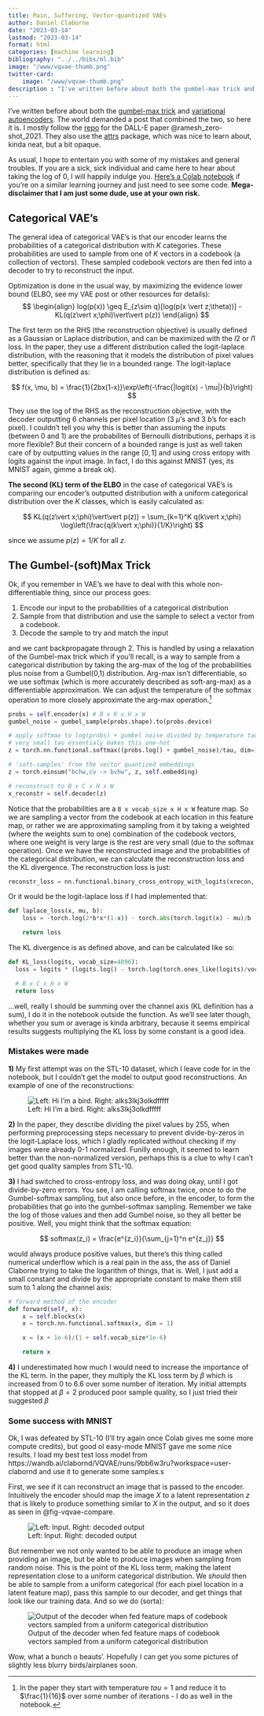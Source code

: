 ```yaml
---
title: Pain, Suffering, Vector-quantized VAEs
author: Daniel Claborne
date: "2023-03-14"
lastmod: "2023-03-14"
format: html
categories: [machine learning]
bibliography: "../../bibs/ml.bib"
image: "/www/vqvae-thumb.png"
twitter-card:
    image: "/www/vqvae-thumb.png"
description : "I've written before about both the gumbel-max trick and variational autoencoders.  The world demanded a post that combined the two, so here it is."
---
```


I've written before about both the [gumbel-max trick](../use-shift/index.qmd#vectorized-sampling-from-a-categorical-distribution) and [variational autoencoders](../variational-autoencoder/index.qmd).  The world demanded a post that combined the two, so here it is.  I mostly follow the [repo](https://github.com/openai/DALL-E) for the DALL-E paper @ramesh_zero-shot_2021.  They also use the [attrs](https://www.attrs.org/en/stable/) package, which was nice to learn about, kinda neat, but a bit opaque.

As usual, I hope to entertain you with some of my mistakes and general troubles.  If you are a sick, sick individual and came here to hear about taking the log of 0, I will happily indulge you.  [Here's a Colab notebook](https://colab.research.google.com/drive/1JxmB20W6nUi91P1ZcGC8IFoF01_VbuCi?usp=sharing) if you're on a similar learning journey and just need to see some code.  **Mega-disclaimer that I am just some dude, use at your own risk.**

## Categorical VAE's

The general idea of categorical VAE's is that our encoder learns the probabilities of a categorical distribution with $K$ categories.  These probabilities are used to sample from one of $K$ vectors in a codebook (a collection of vectors).  These sampled codebook vectors are then fed into a decoder to try to reconstruct the input.

Optimization is done in the usual way, by maximizing the evidence lower bound (ELBO, see my VAE post or other resources for details):
$$
\begin{align}
log(p(x)) \geq E_{z\sim q}[log(p(x \vert z;\theta))] - KL(q(z\vert x;\phi)\vert\vert p(z))
\end{align}
$$

The first term on the RHS (the reconstruction objective) is usually defined as a Gaussian or Laplace distribution, and can be maximized with the $l2$ or $l1$ loss.  In the paper, they use a different distribution called the logit-laplace distribution, with the reasoning that it models the distribution of pixel values better, specifically that they lie in a bounded range.  The logit-laplace distribution is defined as:

$$
f(x, \mu, b) = \frac{1}{2bx(1-x)}\exp\left(-\frac{|logit(x) - \mu|}{b}\right)
$$

They use the log of the RHS as the reconstruction objective, with the decoder outputting 6 channels per pixel location (3 $\mu$'s and 3 $b$'s for each pixel).  I couldn't tell you why this is better than assuming the inputs (between 0 and 1) are the probabilites of Bernoulli distributions, perhaps it is more flexible?  But their concern of a bounded range is just as well taken care of by outputting values in the range $[0, 1]$ and using cross entopy with logits against the input image.  In fact, I do this against MNIST (yes, its MNIST again, gimme a break ok).

**The second (KL) term of the ELBO** in the case of categorical VAE's is comparing our encoder's outputted distribution with a uniform categorical distribution over the $K$ classes, which is easily calculated as:

$$
KL(q(z\vert x;\phi)\vert\vert p(z)) = \sum_{k=1}^K q(k\vert x;\phi) \log\left(\frac{q(k\vert x;\phi)}{1/K}\right)
$$

since we assume $p(z) = 1/K$ for all $z$.

## The Gumbel-(soft)Max Trick

Ok, if you remember in VAE's we have to deal with this whole non-differentiable thing, since our process goes:

1. Encode our input to the probabilities of a categorical distribution
2. Sample from that distribution and use the sample to select a vector from a codebook.
3. Decode the sample to try and match the input

and we cant backpropagate through 2.  This is handled by using a relaxation of the Gumbel-max trick which if you'll recall, is a way to sample from a categorical distribution by taking the arg-max of the log of the probabilities plus noise from a Gumbel(0,1) distribution.  Arg-max isn't differentiable, so we use softmax (which is more accurately described as soft-arg-max) as a differentiable approximation.  We can adjust the temperature of the softmax operation to more closely approximate the arg-max operation.[^1]

[^1]: In the paper they start with temperature $tau = 1$ and reduce it to $\frac{1}{16}$ over some number of iterations - I do as well in the notebook.

```python
probs = self.encoder(x) # B x K x H x W
gumbel_noise = gumbel_sample(probs.shape).to(probs.device)

# apply softmax to log(probs) + gumbel noise divided by temperature tau.
# very small tau essentialy makes this one-hot
z = torch.nn.functional.softmax((probs.log() + gumbel_noise)/tau, dim=1) 

# 'soft-samples' from the vector quantized embeddings
z = torch.einsum("bchw,cv -> bvhw", z, self.embedding)

# reconstruct to B x C x H x W
x_reconstr = self.decoder(z)
```

Notice that the probabilities are a `B x vocab_size x H x W` feature map.  So we are sampling a vector from the codebook at each location in this feature map, or rather we are approximating sampling from it by taking a weighted (where the weights sum to one) combination of the codebook vectors, where one weight is very large is the rest are very small (due to the softmax operation).  Once we have the reconstructed image and the probabilities of the categorical distribution, we can calculate the reconstruction loss and the KL divergence.  The reconstruction loss is just:

```python
reconstr_loss = nn.functional.binary_cross_entropy_with_logits(xrecon, x, reduction="mean")
```

Or it would be the logit-laplace loss if I had implemented that:

```python
def laplace_loss(x, mu, b):    
    loss = -torch.log(2*b*x*(1-x)) - torch.abs(torch.logit(x) - mu)/b

    return loss
```

The KL divergence is as defined above, and can be calculated like so:

```python
def KL_loss(logits, vocab_size=4096):
  loss = logits * (logits.log() - torch.log(torch.ones_like(logits)/vocab_size))

  # B x C x H x W
  return loss
```

...well, really I should be summing over the channel axis (KL definition has a sum), I do it in the notebook outside the function.  As we'll see later though, whether you sum or average is kinda arbitrary, because it seems empirical results suggests multiplying the KL loss by some constant is a good idea.  

### Mistakes were made

**1)** My first attempt was on the STL-10 dataset, which I leave code for in the notebook, but I couldn't get the model to output good reconstructions.  An example of one of the reconstructions:

![Left:  Hi I'm a bird.  Right:  alks3lkj3olkdfffff](/www/vqvae-stl10-fail.png){#fig-blurrybird}

**2)** In the paper, they describe dividing the pixel values by 255, when performing preprocessing steps necessary to prevent divide-by-zeros in the logit-Laplace loss, which I gladly replicated without checking if my images were already 0-1 normalized.  Funilly enough, it seemed to learn better than the non-normalized version, perhaps this is a clue to why I can't get good quality samples from STL-10.

**3)** I had switched to cross-entropy loss, and was doing okay, until I got divide-by-zero errors.  You see, I am calling softmax twice, once to do the Gumbel-softmax sampling, but also once before, in the encoder, to form the probabilities that go into the gumbel-softmax sampling.  Remember we take the log of those values and then add Gumbel noise, so they all better be positive.  Well, you might think that the softmax equation:

$$
softmax(z_i) = \frac{e^{z_i}}{\sum_{j=1}^n e^{z_j}}
$$

would always produce positive values, but there's this thing called numerical underflow which is a real pain in the ass, the ass of Daniel Claborne trying to take the logarithm of things, that is.  Well, I just add a small constant and divide by the appropriate constant to make them still sum to 1 along the channel axis:

```python
# forward method of the encoder
def forward(self, x):
    x = self.blocks(x)
    x = torch.nn.functional.softmax(x, dim = 1)

    x = (x + 1e-6)/(1 + self.vocab_size*1e-6)

    return x
```

**4)** I underestimated how much I would need to increase the importance of the KL term.  In the paper, they multiply the KL loss term by $\beta$ which is increased from 0 to 6.6 over some number of iteration.  My initial attempts that stopped at $\beta = 2$ produced poor sample quality, so I just tried their suggested $\beta$

### Some success with MNIST

Ok, I was defeated by STL-10 (I'll try again once Colab gives me some more compute credits), but good ol easy-mode MNIST gave me some nice results.  I load my best test loss model from https://wandb.ai/clabornd/VQVAE/runs/9bb6w3ru?workspace=user-clabornd and use it to generate some samples.s

First, we see if it can reconstruct an image that is passed to the encoder.  Intuitively the encoder should map the image $X$ to a latent representation $z$ that is likely to produce something similar to $X$ in the output, and so it does as seen in @fig-vqvae-compare.

![Left: Input.  Right: decoded output](/www/vqvae-mnist-compare.png){#fig-vqvae-compare}

But remember we not only wanted to be able to produce an image when providing an image, but be able to produce images when sampling from random noise.  This is the point of the KL loss term, making the latent representation close to a uniform categorical distribution.  We *should* then be able to sample from a uniform categorical (for each pixel location in a latent feature map), pass this sample to our decoder, and get things that look like our training data.  And so we do (sorta):

![Output of the decoder when fed feature maps of codebook vectors sampled from a uniform categorical distribution](/www/vqvae-mnist-gen.png){#fig-vqvae-samples}

Wow, what a bunch o beauts'.  Hopefully I can get you some pictures of slightly less blurry birds/airplanes soon.

